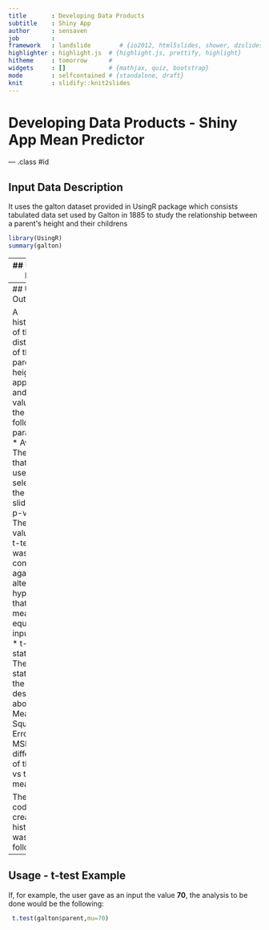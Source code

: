 ```yaml
---
title       : Developing Data Products
subtitle    : Shiny App
author      : sensaven
job         : 
framework   : landslide        # {io2012, html5slides, shower, dzslides, ...}
highlighter : highlight.js  # {highlight.js, prettify, highlight}
hitheme     : tomorrow      # 
widgets     : []            # {mathjax, quiz, bootstrap}
mode        : selfcontained # {standalone, draft}
knit        : slidify::knit2slides
---
```




Developing Data Products - Shiny App Mean Predictor
========================================================


--- .class #id 

## Input Data Description

It uses the galton dataset provided in UsingR package which consists tabulated data set used by Galton in 1885 to study the relationship between a parent\'s height and their childrens
```r
library(UsingR)
summary(galton)
```

--- 
## Usage - Input

The user scrolls the sliderbar so as to guess the average height of the parents
```r
library(shiny)
sliderInput('avg', '',value = 70, min = 64, max = 73, step = 0.05,)
```

--- 
## Usage - Output


A histogram of the distribution of the parents' heights appears and the values of the following parameters:               
* Average: The value that the user has selected in the slidebar.
* p-value: The p-value of the t-test that was conducted against the alternative hypothesis that the mean is not equal to the input mean.
* t-statistic: The t-statistic of the t-test described above.
* Mean Squared Error: The MSE of the difference of the input vs the real mean 

The R-code to create the histogram was the following:
```r
 hist(galton$parent, xlab='Parent height', col='firebrick1',main='Exploratory Data Analysis',xlim=c(64,74),ylim=c(0,250))
```  

--- 
## Usage - t-test Example

If, for example, the user gave as an input the value **70**, the analysis to be done would be the following:

```r
 t.test(galton$parent,mu=70)
```


